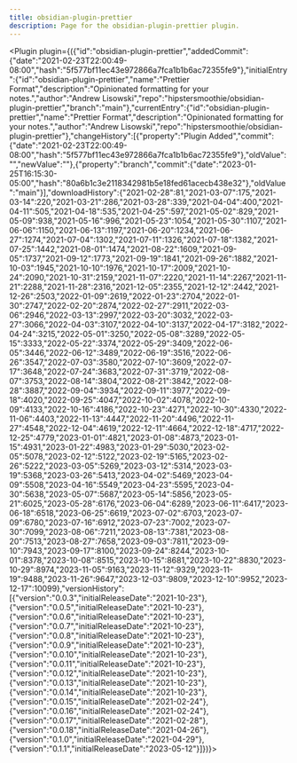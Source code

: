 ---
title: obsidian-plugin-prettier
description: Page for the obsidian-plugin-prettier plugin.
---


<Plugin plugin={({"id":"obsidian-plugin-prettier","addedCommit":{"date":"2021-02-23T22:00:49-08:00","hash":"5f577bf11ec43e972866a7fca1b1b6ac72355fe9"},"initialEntry":{"id":"obsidian-plugin-prettier","name":"Prettier Format","description":"Opinionated formatting for your notes.","author":"Andrew Lisowski","repo":"hipstersmoothie/obsidian-plugin-prettier","branch":"main"},"currentEntry":{"id":"obsidian-plugin-prettier","name":"Prettier Format","description":"Opinionated formatting for your notes.","author":"Andrew Lisowski","repo":"hipstersmoothie/obsidian-plugin-prettier"},"changeHistory":[{"property":"Plugin Added","commit":{"date":"2021-02-23T22:00:49-08:00","hash":"5f577bf11ec43e972866a7fca1b1b6ac72355fe9"},"oldValue":"","newValue":""},{"property":"branch","commit":{"date":"2023-01-25T16:15:30-05:00","hash":"80a6b1c3e2118342981b5e18fed61acecb438e32"},"oldValue":"main"}],"downloadHistory":{"2021-02-28":81,"2021-03-07":175,"2021-03-14":220,"2021-03-21":286,"2021-03-28":339,"2021-04-04":400,"2021-04-11":505,"2021-04-18":535,"2021-04-25":597,"2021-05-02":829,"2021-05-09":938,"2021-05-16":996,"2021-05-23":1054,"2021-05-30":1107,"2021-06-06":1150,"2021-06-13":1197,"2021-06-20":1234,"2021-06-27":1274,"2021-07-04":1302,"2021-07-11":1326,"2021-07-18":1382,"2021-07-25":1442,"2021-08-01":1474,"2021-08-22":1609,"2021-09-05":1737,"2021-09-12":1773,"2021-09-19":1841,"2021-09-26":1882,"2021-10-03":1945,"2021-10-10":1976,"2021-10-17":2009,"2021-10-24":2090,"2021-10-31":2159,"2021-11-07":2220,"2021-11-14":2267,"2021-11-21":2288,"2021-11-28":2316,"2021-12-05":2355,"2021-12-12":2442,"2021-12-26":2503,"2022-01-09":2619,"2022-01-23":2704,"2022-01-30":2747,"2022-02-20":2874,"2022-02-27":2911,"2022-03-06":2946,"2022-03-13":2997,"2022-03-20":3032,"2022-03-27":3066,"2022-04-03":3107,"2022-04-10":3137,"2022-04-17":3182,"2022-04-24":3215,"2022-05-01":3250,"2022-05-08":3289,"2022-05-15":3333,"2022-05-22":3374,"2022-05-29":3409,"2022-06-05":3446,"2022-06-12":3489,"2022-06-19":3516,"2022-06-26":3547,"2022-07-03":3580,"2022-07-10":3609,"2022-07-17":3648,"2022-07-24":3683,"2022-07-31":3719,"2022-08-07":3753,"2022-08-14":3804,"2022-08-21":3842,"2022-08-28":3887,"2022-09-04":3934,"2022-09-11":3977,"2022-09-18":4020,"2022-09-25":4047,"2022-10-02":4078,"2022-10-09":4133,"2022-10-16":4186,"2022-10-23":4271,"2022-10-30":4330,"2022-11-06":4403,"2022-11-13":4447,"2022-11-20":4496,"2022-11-27":4548,"2022-12-04":4619,"2022-12-11":4664,"2022-12-18":4717,"2022-12-25":4779,"2023-01-01":4821,"2023-01-08":4873,"2023-01-15":4931,"2023-01-22":4983,"2023-01-29":5030,"2023-02-05":5078,"2023-02-12":5122,"2023-02-19":5165,"2023-02-26":5222,"2023-03-05":5269,"2023-03-12":5314,"2023-03-19":5368,"2023-03-26":5413,"2023-04-02":5469,"2023-04-09":5508,"2023-04-16":5549,"2023-04-23":5595,"2023-04-30":5638,"2023-05-07":5687,"2023-05-14":5856,"2023-05-21":6025,"2023-05-28":6176,"2023-06-04":6289,"2023-06-11":6417,"2023-06-18":6518,"2023-06-25":6619,"2023-07-02":6703,"2023-07-09":6780,"2023-07-16":6912,"2023-07-23":7002,"2023-07-30":7099,"2023-08-06":7211,"2023-08-13":7381,"2023-08-20":7513,"2023-08-27":7658,"2023-09-03":7811,"2023-09-10":7943,"2023-09-17":8100,"2023-09-24":8244,"2023-10-01":8378,"2023-10-08":8515,"2023-10-15":8681,"2023-10-22":8830,"2023-10-29":8974,"2023-11-05":9163,"2023-11-12":9329,"2023-11-19":9488,"2023-11-26":9647,"2023-12-03":9809,"2023-12-10":9952,"2023-12-17":10099},"versionHistory":[{"version":"0.0.3","initialReleaseDate":"2021-10-23"},{"version":"0.0.5","initialReleaseDate":"2021-10-23"},{"version":"0.0.6","initialReleaseDate":"2021-10-23"},{"version":"0.0.7","initialReleaseDate":"2021-10-23"},{"version":"0.0.8","initialReleaseDate":"2021-10-23"},{"version":"0.0.9","initialReleaseDate":"2021-10-23"},{"version":"0.0.10","initialReleaseDate":"2021-10-23"},{"version":"0.0.11","initialReleaseDate":"2021-10-23"},{"version":"0.0.12","initialReleaseDate":"2021-10-23"},{"version":"0.0.13","initialReleaseDate":"2021-10-23"},{"version":"0.0.14","initialReleaseDate":"2021-10-23"},{"version":"0.0.15","initialReleaseDate":"2021-02-24"},{"version":"0.0.16","initialReleaseDate":"2021-02-24"},{"version":"0.0.17","initialReleaseDate":"2021-02-28"},{"version":"0.0.18","initialReleaseDate":"2021-04-26"},{"version":"0.1.0","initialReleaseDate":"2021-04-29"},{"version":"0.1.1","initialReleaseDate":"2023-05-12"}]})}></Plugin>